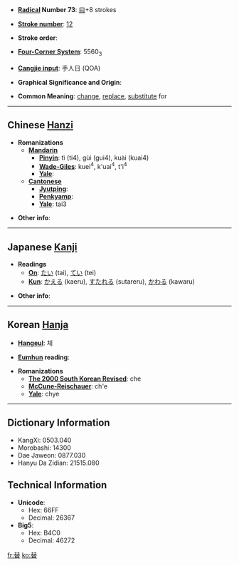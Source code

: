 * '''[[Wiktionary:Chinese radical index| Radical]] Number 73''': [[Wiktionary:Chinese radical index 曰|曰]]+8 strokes

* '''[[Wiktionary:Chinese total strokes index|Stroke number]]''': [[Wiktionary:Chinese total strokes index 12|12]]

* '''Stroke order''': 

* '''[[Wiktionary:Chinese four corner index|Four-Corner System]]''': 5560<sub>3</sub>

* '''[[Wiktionary:Chinese Cangjie index|Cangjie input]]''': 手人日 (QOA)

* '''Graphical Significance and Origin''': 

* '''Common Meaning''': [[change]], [[replace]], [[substitute]] for

----

== Chinese [[Hanzi]] ==

* '''Romanizations'''
** '''[[Mandarin]]'''
*** '''[[Pinyin]]''': tì (ti4), gùi (gui4), kuài (kuai4)
*** '''[[Wade-Giles]]''': kuei<sup>4</sup>, k'uai<sup>4</sup>, t'i<sup>4</sup>
*** '''[[Yale]]''': 
** '''[[Cantonese]]'''
*** '''[[Jyutping]]''':
*** '''[[Penkyamp]]''': 
*** '''[[Yale]]''': tai3

* '''Other info''': 

----

== Japanese [[Kanji]] ==

* '''Readings'''
** '''[[On]]''': [[たい]] (tai), [[てい]] (tei)
** '''[[Kun]]''': [[かえる]] (kaeru), [[すたれる]] (sutareru), [[かわる]] (kawaru)

* '''Other info''':  

----

== Korean [[Hanja]] ==

* '''[[Hangeul]]''': 체

* '''[[Eumhun]] reading''': 

* '''Romanizations'''
** '''[[The 2000 South Korean Revised Romanization|The 2000 South Korean Revised]]''': che
** '''[[McCune-Reischauer]]''': ch'e
** '''[[Yale]]''': chye

----

== Dictionary Information ==

* KangXi: 0503.040
* Morobashi: 14300
* Dae Jaweon: 0877.030
* Hanyu Da Zidian: 21515.080

== Technical Information ==

* '''Unicode''':
** Hex: 66FF
** Decimal: 26367
* '''Big5''':
** Hex: B4C0
** Decimal: 46272

[[fr:替]]
[[ko:替]]